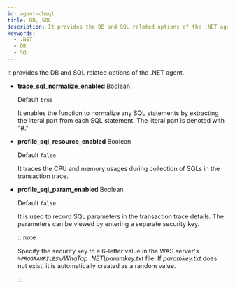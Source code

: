 ```yaml
---
id: agent-dbsql
title: DB, SQL
description: It provides the DB and SQL related options of the .NET agent.
keywords:
  - .NET
  - DB
  - SQL
---
```


It provides the DB and SQL related options of the .NET agent.

- **trace_sql_normalize_enabled** <span class='type'>Boolean</span>

  Default `true`

  It enables the function to normalize any SQL statements by extracting the literal part from each SQL statement. The literal part is denoted with "#."

- **profile_sql_resource_enabled** <span class='type'>Boolean</span>

  Default `false`

  It traces the CPU and memory usages during collection of SQLs in the transaction trace.

- **profile_sql_param_enabled** <span class='type'>Boolean</span><ScrollToLink anchor='profile-sql-param' />

  Default `false`

  It is used to record SQL parameters in the transaction trace details. The parameters can be viewed by entering a separate security key.

  :::note

  Specify the security key to a 6-letter value in the WAS server's _`%PROGRAMFILES%`/WhaTap .NET\paramkey.txt_ file. If _paramkey.txt_ does not exist, it is automatically created as a random value.

  :::

